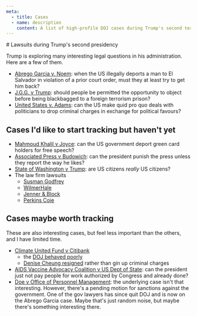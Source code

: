 ```yaml
---
meta:
  - title: Cases
  - name: description
    content: A list of high-profile DOJ cases during Trump's second term.
---
```




<Frame>
# Lawsuits during Trump's second presidency

Trump is exploring many interesting legal questions in his administration. Here are a few of them.

- [Abrego Garcia v. Noem](/cases/abrego-garcia): when the US illegally deports a man to El Salvador in violation of a prior court order, must they at least try to get him back?
- [J.G.G. v Trump](/cases/jgg-v-trump): should people be permitted the opportunity to object before being blackbagged to a foreign terrorism prison?
- [United States v. Adams](/cases/adams): can the US make quid pro quo deals with politicians to drop criminal charges in exchange for political favours?

## Cases I'd like to start tracking but haven't yet

- [Mahmoud Khalil v Joyce](https://www.courtlistener.com/docket/69757814/khalil-v-joyce/): can the US government deport green card holders for free speech?
- [Associated Press v Budowich](https://www.courtlistener.com/docket/69662918/associated-press-v-budowich/): can the president punish the press unless they report the way he likes?
- [State of Washington v Trump](https://www.courtlistener.com/docket/69561931/state-of-washington-v-trump/): are US citizens _really_ US citizens?
- The law firm lawsuits
  - [Susman Godfrey](https://www.courtlistener.com/docket/69881953/susman-godfrey-llp-v-executive-office-of-the-president/)
  - [WilmerHale](https://www.courtlistener.com/docket/69807328/wilmer-cutler-pickering-hale-and-dorr-llp-v-executive-office-of-the/)
  - [Jenner & Block](https://www.courtlistener.com/docket/69807126/jenner-block-llp-v-us-department-of-justice/)
  - [Perkins Coie](https://www.courtlistener.com/docket/69725919/perkins-coie-llp-v-us-department-of-justice/)

## Cases maybe worth tracking

These are also interesting cases, but feel less important than the others, and I have limited time.

- [Climate United Fund v Citibank](https://www.courtlistener.com/docket/69718818/climate-united-fund-v-citibank-na/)
  - the [DOJ behaved poorly](https://bsky.app/profile/kathryntewson.bsky.social/post/3lk745f6ma22a)
  - [Denise Cheung resigned](https://www.politico.com/news/2025/02/18/denise-cheung-us-attorneys-office-washington-020363) rather than gin up criminal charges
- [AIDS Vaccine Advocacy Coalition v US Dept of State](https://www.courtlistener.com/docket/69627654/aids-vaccine-advocacy-coalition-v-united-states-department-of-state/): can the president just not pay people for work authorized by Congress and already done?
- [Doe v Office of Personnel Management](https://www.courtlistener.com/docket/69582338/doe-v-office-of-personnel-management/): the underlying case isn't that interesting. However, there's a pending motion for sanctions against the government. One of the gov lawyers has since quit DOJ and is now on the Abrego Garcia case. Maybe that's just random noise, but maybe there's something interesting there.

</Frame>
